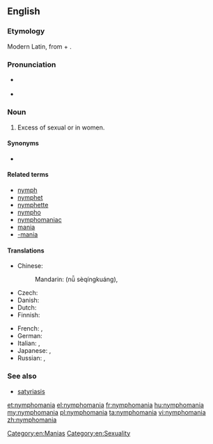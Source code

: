 ==English==

===Etymology===
Modern Latin, from {{etyl|la}} {{term|nympha||labia minora}} + {{term|-mania}}.

===Pronunciation===
* {{a|UK}} {{IPA|/nɪmfəˈmeɪnɪə/}}
* {{rhymes|eɪniə}}

{{wikipedia}}
===Noun===
{{en-noun|-}}

# Excess of sexual {{l|en|behaviour}} or {{l|en|desire}} in women.

====Synonyms====
* {{l|en|œstromania}} {{qualifier|obsolete}}

====Related terms====
* [[nymph]]
* [[nymphet]]
* [[nymphette]]
* [[nympho]]
* [[nymphomaniac]]
* [[mania]]
* [[-mania]]

====Translations====
{{trans-top|excess of sexual behaviour or desire in women}}
* Chinese:
*: Mandarin: {{l|zh|女|sc=Hani}}{{t|cmn|色情狂|sc=Hani}} (nǚ sèqíngkuáng), {{qualifier|andromania}} {{t|cmn|慕男狂|tr=mùnánkuáng|sc=Hani}}
* Czech: {{t-|cs|nymfomanie|f}}
* Danish: {{t-|da|nymfomani|c}}
* Dutch: {{t-|nl|nymfomanie|f}}
* Finnish: {{t-|fi|nymfomania}}
{{trans-mid}}
* French: {{t+|fr|nymphomanie|f}}, {{t+|fr|andromanie|f}}
* German: {{t+|de|Nymphomanie|f}}
* Italian: {{t+|it|ninfomania|f}}, {{t-|it|andromania|f}}
* Japanese: {{t-|ja|女子色情症|tr=じょししきじょう, joshi shikijōshō|sc=Jpan}}, {{t-|ja|ニンフォマニア|tr=ninfomania|sc=Jpan}}
* Russian: {{t+|ru|нимфомания|f|tr=nimfománija|sc=Cyrl}}, {{t-|ru|андромания|f|tr=andrománija|sc=Cyrl}}
{{trans-bottom}}

===See also===
* [[satyriasis]]

[[Category:en:Manias]]
[[Category:en:Sexuality]]

[[et:nymphomania]]
[[el:nymphomania]]
[[fr:nymphomania]]
[[hu:nymphomania]]
[[my:nymphomania]]
[[pl:nymphomania]]
[[ta:nymphomania]]
[[vi:nymphomania]]
[[zh:nymphomania]]